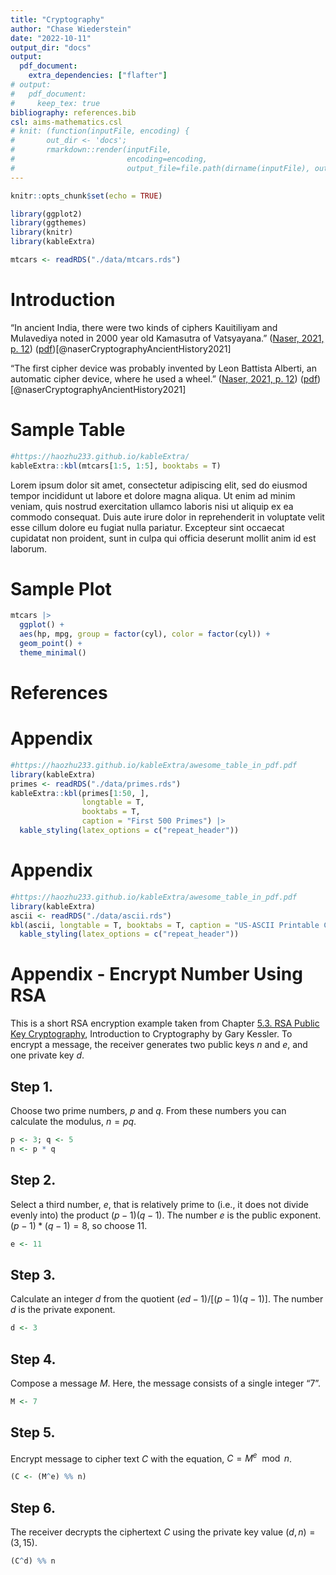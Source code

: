```yaml
---
title: "Cryptography"
author: "Chase Wiederstein"
date: "2022-10-11"
output_dir: "docs"
output: 
  pdf_document:
    extra_dependencies: ["flafter"]
# output:
#   pdf_document:
#     keep_tex: true
bibliography: references.bib
csl: aims-mathematics.csl
# knit: (function(inputFile, encoding) { 
#       out_dir <- 'docs';
#       rmarkdown::render(inputFile,
#                         encoding=encoding, 
#                         output_file=file.path(dirname(inputFile), out_dir, #'411_ResearchPaper.pdf')) })
---
```


```r
knitr::opts_chunk$set(echo = TRUE)
```

```r
library(ggplot2)
library(ggthemes)
library(knitr)
library(kableExtra)
```

```r
mtcars <- readRDS("./data/mtcars.rds")
```

# Introduction


“In ancient India, there were two kinds of ciphers Kauitiliyam and Mulavediya noted in 2000 year old Kamasutra of Vatsyayana.” ([Naser, 2021, p. 12](zotero://select/library/items/B68WUS6S)) ([pdf](zotero://open-pdf/library/items/S22QKEUR?page=2&annotation=5DPJC6BB))[@naserCryptographyAncientHistory2021]

“The first cipher device was probably invented by Leon Battista Alberti, an automatic cipher device, where he used a wheel.” ([Naser, 2021, p. 12](zotero://select/library/items/B68WUS6S)) ([pdf](zotero://open-pdf/library/items/S22QKEUR?page=2&annotation=ZTYAEGYV))[@naserCryptographyAncientHistory2021]

# Sample Table

```r
#https://haozhu233.github.io/kableExtra/
kableExtra::kbl(mtcars[1:5, 1:5], booktabs = T)
```

Lorem ipsum dolor sit amet, consectetur adipiscing elit, sed do eiusmod tempor incididunt ut labore et dolore magna aliqua. Ut enim ad minim veniam, quis nostrud exercitation ullamco laboris nisi ut aliquip ex ea commodo consequat. Duis aute irure dolor in reprehenderit in voluptate velit esse cillum dolore eu fugiat nulla pariatur. Excepteur sint occaecat cupidatat non proident, sunt in culpa qui officia deserunt mollit anim id est laborum.

\newpage

# Sample Plot

```r
mtcars |> 
  ggplot() +
  aes(hp, mpg, group = factor(cyl), color = factor(cyl)) +
  geom_point() +
  theme_minimal()
```

\newpage

# References

<div id="refs"></div>

\newpage

# Appendix

```r
#https://haozhu233.github.io/kableExtra/awesome_table_in_pdf.pdf
library(kableExtra)
primes <- readRDS("./data/primes.rds")
kableExtra::kbl(primes[1:50, ], 
                longtable = T, 
                booktabs = T,
                caption = "First 500 Primes") |> 
  kable_styling(latex_options = c("repeat_header"))

```

\newpage

# Appendix

```r
#https://haozhu233.github.io/kableExtra/awesome_table_in_pdf.pdf
library(kableExtra)
ascii <- readRDS("./data/ascii.rds")
kbl(ascii, longtable = T, booktabs = T, caption = "US-ASCII Printable Characters") |> 
  kable_styling(latex_options = c("repeat_header")) 
```


\newpage

# Appendix - Encrypt Number Using RSA

This is a short RSA encryption example taken from Chapter [5.3. RSA Public Key Cryptography](https://www.garykessler.net/library/crypto.html#dhmath), Introduction to Cryptography by Gary Kessler. To encrypt a message, the receiver generates two public keys $n$ and $e$, and one private key $d$.

## Step 1. 

Choose two prime numbers, $p$ and $q$. From these numbers you can calculate the modulus, $n = pq$.

```r
p <- 3; q <- 5
n <- p * q
```

## Step 2.

Select a third number, $e$, that is relatively prime to (i.e., it does not divide evenly into) the product $(p-1)(q-1)$. The number $e$ is the public exponent. 
$(p -1) * (q - 1) = 8$, so choose 11.

```r
e <- 11
```

## Step 3.

Calculate an integer $d$ from the quotient $(ed - 1) / [(p - 1)(q - 1)]$. The number $d$ is the private exponent.

```r
d <- 3
```

## Step 4.

Compose a message $M$. Here, the message consists of a single integer "7".

```r
M <- 7
```

## Step 5.

Encrypt message to cipher text $C$ with the equation, $C = M^e \mod n$.

```r
(C <- (M^e) %% n)
```

## Step 6.

The receiver decrypts the ciphertext $C$ using the private key value $(d,n)=(3,15)$.

```r
(C^d) %% n
```







